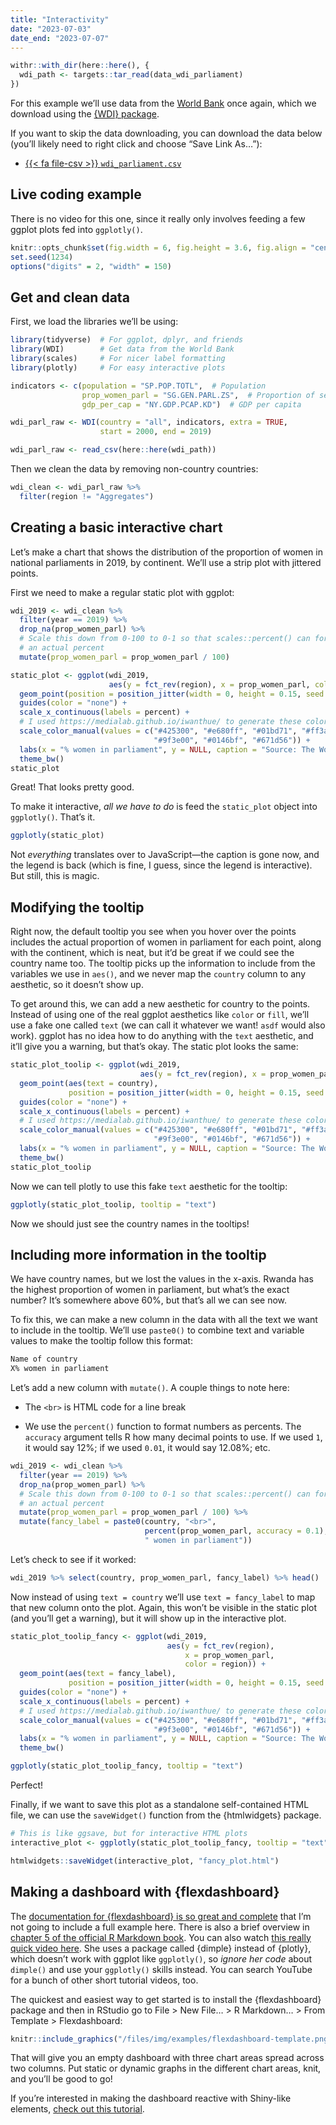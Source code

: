 ```yaml
---
title: "Interactivity"
date: "2023-07-03"
date_end: "2023-07-07"
---
```


```r
withr::with_dir(here::here(), {
  wdi_path <- targets::tar_read(data_wdi_parliament)
})
```

For this example we'll use data from the [World Bank](https://data.worldbank.org/) once again, which we download using the [{WDI} package](https://cran.r-project.org/web/packages/WDI/index.html).

If you want to skip the data downloading, you can download the data below (you'll likely need to right click and choose "Save Link As…"):

- [{{< fa file-csv >}} `wdi_parliament.csv`](/`r wdi_path`)


## Live coding example

There is no video for this one, since it really only involves feeding a few ggplot plots fed into `ggplotly()`.


```r
knitr::opts_chunk$set(fig.width = 6, fig.height = 3.6, fig.align = "center", collapse = TRUE)
set.seed(1234)
options("digits" = 2, "width" = 150)
```

## Get and clean data

First, we load the libraries we'll be using:

```r
library(tidyverse)  # For ggplot, dplyr, and friends
library(WDI)        # Get data from the World Bank
library(scales)     # For nicer label formatting
library(plotly)     # For easy interactive plots
```

```r
indicators <- c(population = "SP.POP.TOTL",  # Population
                prop_women_parl = "SG.GEN.PARL.ZS",  # Proportion of seats held by women in national parliaments (%)
                gdp_per_cap = "NY.GDP.PCAP.KD")  # GDP per capita

wdi_parl_raw <- WDI(country = "all", indicators, extra = TRUE, 
                    start = 2000, end = 2019)
```

```r
wdi_parl_raw <- read_csv(here::here(wdi_path))
```

Then we clean the data by removing non-country countries:

```r
wdi_clean <- wdi_parl_raw %>% 
  filter(region != "Aggregates")
```


## Creating a basic interactive chart

Let's make a chart that shows the distribution of the proportion of women in national parliaments in 2019, by continent. We'll use a strip plot with jittered points.

First we need to make a regular static plot with ggplot:

```r
wdi_2019 <- wdi_clean %>% 
  filter(year == 2019) %>% 
  drop_na(prop_women_parl) %>% 
  # Scale this down from 0-100 to 0-1 so that scales::percent() can format it as
  # an actual percent
  mutate(prop_women_parl = prop_women_parl / 100)

static_plot <- ggplot(wdi_2019, 
                      aes(y = fct_rev(region), x = prop_women_parl, color = region)) +
  geom_point(position = position_jitter(width = 0, height = 0.15, seed = 1234)) +
  guides(color = "none") +
  scale_x_continuous(labels = percent) +
  # I used https://medialab.github.io/iwanthue/ to generate these colors
  scale_color_manual(values = c("#425300", "#e680ff", "#01bd71", "#ff3aad",
                                "#9f3e00", "#0146bf", "#671d56")) +
  labs(x = "% women in parliament", y = NULL, caption = "Source: The World Bank") +
  theme_bw()
static_plot
```

Great! That looks pretty good.

To make it interactive, *all we have to do* is feed the `static_plot` object into `ggplotly()`. That's it.

```r
ggplotly(static_plot)
```

Not *everything* translates over to JavaScript—the caption is gone now, and the legend is back (which is fine, I guess, since the legend is interactive). But still, this is magic.


## Modifying the tooltip

Right now, the default tooltip you see when you hover over the points includes the actual proportion of women in parliament for each point, along with the continent, which is neat, but it'd be great if we could see the country name too. The tooltip picks up the information to include from the variables we use in `aes()`, and we never map the `country` column to any aesthetic, so it doesn't show up.

To get around this, we can add a new aesthetic for country to the points. Instead of using one of the real ggplot aesthetics like `color` or `fill`, we'll use a fake one called `text` (we can call it whatever we want! `asdf` would also work). ggplot has no idea how to do anything with the `text` aesthetic, and it'll give you a warning, but that's okay. The static plot looks the same:

```r
static_plot_toolip <- ggplot(wdi_2019, 
                             aes(y = fct_rev(region), x = prop_women_parl, color = region)) +
  geom_point(aes(text = country),
             position = position_jitter(width = 0, height = 0.15, seed = 1234)) +
  guides(color = "none") +
  scale_x_continuous(labels = percent) +
  # I used https://medialab.github.io/iwanthue/ to generate these colors
  scale_color_manual(values = c("#425300", "#e680ff", "#01bd71", "#ff3aad",
                                "#9f3e00", "#0146bf", "#671d56")) +
  labs(x = "% women in parliament", y = NULL, caption = "Source: The World Bank") +
  theme_bw()
static_plot_toolip
```

Now we can tell plotly to use this fake `text` aesthetic for the tooltip:

```r
ggplotly(static_plot_toolip, tooltip = "text")
```

Now we should just see the country names in the tooltips!

## Including more information in the tooltip

We have country names, but we lost the values in the x-axis. Rwanda has the highest proportion of women in parliament, but what's the exact number? It's somewhere above 60%, but that's all we can see now.

To fix this, we can make a new column in the data with all the text we want to include in the tooltip. We'll use `paste0()` to combine text and variable values to make the tooltip follow this format:

```default
Name of country
X% women in parliament
```

Let's add a new column with `mutate()`. A couple things to note here:

- The `<br>` is HTML code for a line break

- We use the `percent()` function to format numbers as percents. The `accuracy` argument tells R how many decimal points to use. If we used `1`, it would say 12%; if we used `0.01`, it would say 12.08%; etc.

```r
wdi_2019 <- wdi_clean %>% 
  filter(year == 2019) %>% 
  drop_na(prop_women_parl) %>% 
  # Scale this down from 0-100 to 0-1 so that scales::percent() can format it as
  # an actual percent
  mutate(prop_women_parl = prop_women_parl / 100) %>% 
  mutate(fancy_label = paste0(country, "<br>", 
                              percent(prop_women_parl, accuracy = 0.1), 
                              " women in parliament"))
```

Let's check to see if it worked:

```r
wdi_2019 %>% select(country, prop_women_parl, fancy_label) %>% head()
```

Now instead of using `text = country` we'll use `text = fancy_label` to map that new column onto the plot. Again, this won't be visible in the static plot (and you'll get a warning), but it will show up in the interactive plot.

```r
static_plot_toolip_fancy <- ggplot(wdi_2019, 
                                   aes(y = fct_rev(region), 
                                       x = prop_women_parl, 
                                       color = region)) +
  geom_point(aes(text = fancy_label),
             position = position_jitter(width = 0, height = 0.15, seed = 1234)) +
  guides(color = "none") +
  scale_x_continuous(labels = percent) +
  # I used https://medialab.github.io/iwanthue/ to generate these colors
  scale_color_manual(values = c("#425300", "#e680ff", "#01bd71", "#ff3aad",
                                "#9f3e00", "#0146bf", "#671d56")) +
  labs(x = "% women in parliament", y = NULL, caption = "Source: The World Bank") +
  theme_bw()
```

```r
ggplotly(static_plot_toolip_fancy, tooltip = "text")
```

Perfect!

Finally, if we want to save this plot as a standalone self-contained HTML file, we can use the `saveWidget()` function from the {htmlwidgets} package.

```r
# This is like ggsave, but for interactive HTML plots
interactive_plot <- ggplotly(static_plot_toolip_fancy, tooltip = "text")

htmlwidgets::saveWidget(interactive_plot, "fancy_plot.html")
```


## Making a dashboard with {flexdashboard}

The [documentation for {flexdashboard} is so great and complete](https://rmarkdown.rstudio.com/flexdashboard/) that I'm not going to include a full example here. There is also a brief overview in [chapter 5 of the official R Markdown book](https://bookdown.org/yihui/rmarkdown/dashboards.html). You can also watch [this really quick video here](https://www.youtube.com/watch?v=_oDfBVr9wmQ). She uses a package called {dimple} instead of {plotly}, which doesn't work with ggplot like `ggplotly()`, so *ignore her code* about `dimple()` and use your `ggplotly()` skills instead. You can search YouTube for a bunch of other short tutorial videos, too.

The quickest and easiest way to get started is to install the {flexdashboard} package and then in RStudio go to File > New File… > R Markdown… > From Template > Flexdashboard:

```r
knitr::include_graphics("/files/img/examples/flexdashboard-template.png", error = FALSE)
```

That will give you an empty dashboard with three chart areas spread across two columns. Put static or dynamic graphs in the different chart areas, knit, and you'll be good to go!

If you're interested in making the dashboard reactive with Shiny-like elements, [check out this tutorial](https://www.andrewheiss.com/blog/2020/01/01/flexdashboard-dynamic-data/).
